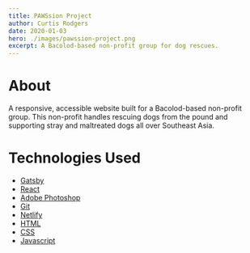 ```yaml
---
title: PAWSsion Project
author: Curtis Rodgers
date: 2020-01-03
hero: ./images/pawssion-project.png
excerpt: A Bacolod-based non-profit group for dog rescues. 
---
```


# [](#header-about)About

A responsive, accessible website built for a Bacolod-based non-profit group.  This non-profit handles rescuing dogs from the pound and supporting stray and maltreated dogs all over Southeast Asia. 


# [](#header-tech)Technologies Used

* [Gatsby](https://www.gatsbyjs.org/)
* [React](https://reactjs.org/)
* [Adobe Photoshop](https://www.adobe.com/products/photoshop.html)
* [Git](https://git-scm.com/)
* [Netlify](https://www.netlify.com/)
* [HTML](https://www.w3schools.com/html/)
* [CSS](https://www.w3schools.com/css/)
* [Javascript](https://www.w3schools.com/js/)